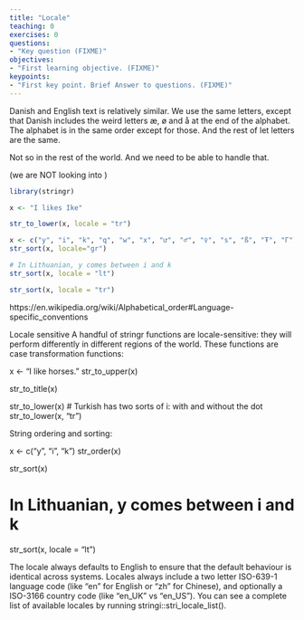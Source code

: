 ```yaml
---
title: "Locale"
teaching: 0
exercises: 0
questions:
- "Key question (FIXME)"
objectives:
- "First learning objective. (FIXME)"
keypoints:
- "First key point. Brief Answer to questions. (FIXME)"
---
```


Danish and English text is relatively similar. We use the same letters, except
that Danish includes the weird letters æ, ø and å at the end of the alphabet.
The alphabet is in the same order except for those. And the rest of let 
letters are the same.

Not so in the rest of the world. And we need to be able to handle that.

(we are NOT looking into )

```r
library(stringr)
```

```r
x <- "I likes Ike"

str_to_lower(x, locale = "tr")
```

```r
x <- c("y", "i", "k", "q", "w", "x", "ư", "♂", "♀", "s", "ß", "Ŧ", "Γ")
str_sort(x, locale="gr")
```


```r
# In Lithuanian, y comes between i and k
str_sort(x, locale = "lt")
```



```r
str_sort(x, locale = "tr")
```
https://en.wikipedia.org/wiki/Alphabetical_order#Language-specific_conventions

Locale sensitive
A handful of stringr functions are locale-sensitive: they will perform differently in different regions of the world. These functions are case transformation functions:

x <- "I like horses."
str_to_upper(x)

str_to_title(x)


str_to_lower(x)
# Turkish has two sorts of i: with and without the dot
str_to_lower(x, "tr")

String ordering and sorting:

x <- c("y", "i", "k")
str_order(x)


str_sort(x)

# In Lithuanian, y comes between i and k
str_sort(x, locale = "lt")


The locale always defaults to English to ensure that the default behaviour is identical across systems. Locales always include a two letter ISO-639-1 language code (like “en” for English or “zh” for Chinese), and optionally a ISO-3166 country code (like “en_UK” vs “en_US”). You can see a complete list of available locales by running stringi::stri_locale_list().